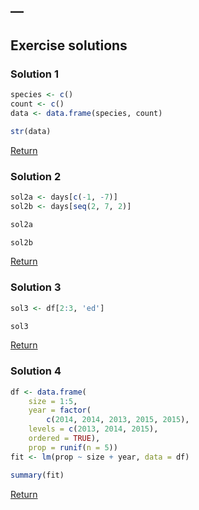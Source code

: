 ---
---

## Exercise solutions

<!--split-->

### Solution 1

```{r title="lesson-2.R"}
species <- c()
count <- c()
data <- data.frame(species, count)
```

```{r}
str(data)
```

<aside class="notes" markdown="block">

[Return](#exercise-1)

</aside>

<!--split-->

### Solution 2

```{r title="lesson-2.R"}
sol2a <- days[c(-1, -7)]
sol2b <- days[seq(2, 7, 2)]
```

```{r}
sol2a
```

```{r}
sol2b
```

<aside class="notes" markdown="block">

[Return](#exercise-2)

</aside>

<!--split-->

### Solution 3

```{r title="lesson-2.R"}
sol3 <- df[2:3, 'ed']
```

```{r}
sol3
```

<aside class="notes" markdown="block">

[Return](#exercise-3)

</aside>

<!--split-->

### Solution 4

```{r title="lesson-2.R"}
df <- data.frame(
    size = 1:5,
    year = factor(
        c(2014, 2014, 2013, 2015, 2015),
	levels = c(2013, 2014, 2015),
	ordered = TRUE),
    prop = runif(n = 5))
fit <- lm(prop ~ size + year, data = df)
```

```{r}
summary(fit)
```

<aside class="notes" markdown="block">

[Return](#exercise-4)

</aside>

